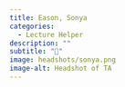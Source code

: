 ```yaml
---
title: Eason, Sonya
categories: 
  - Lecture Helper
description: ""
subtitle: "🔗"
image: headshots/sonya.png
image-alt: Headshot of TA
---
```


